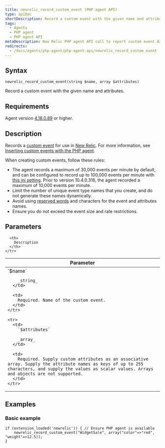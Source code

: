```yaml
---
title: newrelic_record_custom_event (PHP agent API)
type: apiDoc
shortDescription: Record a custom event with the given name and attributes.
tags:
  - Agents
  - PHP agent
  - PHP agent API
metaDescription: New Relic PHP agent API call to report custom event data to New Relic.
redirects:
  - /docs/agents/php-agent/php-agent-api/newrelic_record_custom_event
---
```


## Syntax

```
newrelic_record_custom_event(string $name, array $attributes)
```

Record a custom event with the given name and attributes.

## Requirements

Agent version [4.18.0.89](/docs/release-notes/agent-release-notes/php-release-notes/php-agent-418089) or higher.

## Description

Records a [custom event](/docs/using-new-relic/welcome-new-relic/getting-started/glossary#custom%20event) for use in [New Relic](/docs/insights/new-relic-insights/understanding-insights/new-relic-insights). For more information, see [Inserting custom events with the PHP agent](/docs/insights/new-relic-insights/adding-querying-data/inserting-custom-events-new-relic-agents#php-att).

<Callout variant="tip">
  When creating custom events, follow these rules:

  * The agent records a maximum of 30,000 events per minute by default, and can be configured to record up to 100,000 events per minute with [this ini setting](/docs/apm/agents/php-agent/configuration/php-agent-configuration/#inivar-custom-events-maxsamples). Prior to version 10.4.0.316, the agent recorded a maximum of 10,000 events per minute.
  * Limit the number of unique event type names that you create, and do not generate these names dynamically.
  * Avoid using [reserved words](/docs/insights/nrql-new-relic-query-language/nrql-resources/reserved-words) and characters for the event and attributes names.
  * Ensure you do not exceed the event size and rate restrictions.
</Callout>

## Parameters

<table>
  <thead>
    <tr>
      <th width="25%">
        Parameter
      </th>

      <th>
        Description
      </th>
    </tr>
  </thead>

  <tbody>
    <tr>
      <td>
        `$name`

        _string_
      </td>

      <td>
        Required. Name of the custom event.
      </td>
    </tr>

    <tr>
      <td>
        `$attributes`

        _array_
      </td>

      <td>
        Required. Supply custom attributes as an associative array. Supply the attribute names as keys of up to 255 characters, and supply the values as scalar values. Arrays and objects are not supported.
      </td>
    </tr>
  </tbody>
</table>

## Examples

### Basic example

```
if (extension_loaded('newrelic')) { // Ensure PHP agent is available
    newrelic_record_custom_event("WidgetSale", array("color"=>"red", "weight"=>12.5));
}
```
